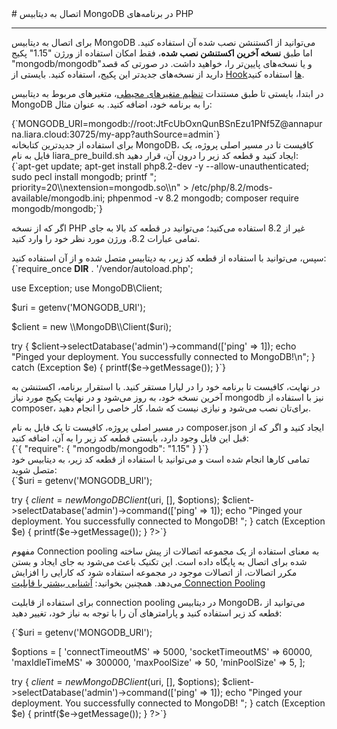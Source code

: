 

<Layout>
<Head>
<title>مستندات اتصال به دیتابیس MongoDB در PHP - لیارا</title>
<meta property="og:title" content="مستندات خدمات رایانش ابری لیارا" />
<meta property="og:description" content="مستندات مربوط به اتصال به دیتابیس MongoDB در پلتفرم PHP در لیارا"  />
<meta property="og:image" content="https://files.liara.ir/liara/logos/liara-poster.jpg" />
</Head>
# اتصال به دیتابیس MongoDB در برنامه‌های PHP
<hr className="mb-2" />

برای اتصال به دیتابیس MongoDB می‌توانید از اکستنشن نصب شده آن استفاده کنید.
اما طبق <b>نسخه آخرین اکستنشن نصب شده</b>، فقط امکان استفاده از ورژن <Important>"1.15"</Important> پکیج <Important>"mongodb/mongodb"</Important>و یا نسخه‌های پایین‌تر را، خواهید داشت. در صورتی که قصد دارید از نسخه‌های جدیدتر این پکیج، استفاده کنید.
بایستی از <a href="/paas/php/how-tos/use-hooks" className="text-[#2196f3] ">Hookها</a> استفاده کنید.

در ابتدا، بایستی تا طبق مستندات <a href="/paas/details/envs" className="text-[#2196f3] ">تنظیم متغیرهای محیطی</a>، متغیرهای مربوط به دیتابیس MongoDB را به برنامه خود، اضافه کنید. به عنوان مثال:

<div className="h-2" />
    <div dir='ltr'>
    <Highlight className="bash">
        {`MONGODB_URI=mongodb://root:JtFcUbOxnQunBSnEzu1PNf5Z@annapurna.liara.cloud:30725/my-app?authSource=admin`}
    </Highlight>
    </div>
<div className="h-2" />

<Section id="use-mongodb-latest-versions" title="استفاده از نسخه‌های جدید MongoDB برای اتصال" />
برای استفاده از جدیدترین کتابخانه MongoDB، کافیست تا در مسیر اصلی پروژه، یک فایل به نام <Important>liara_pre_build.sh</Important> ایجاد کنید و قطعه کد زیر را درون آن، قرار دهید:
<div className="h-2" />
    <div dir='ltr'>
    <Highlight className="sh">
        {`apt-get update;
apt-get install php8.2-dev  -y --allow-unauthenticated;
sudo pecl install mongodb;
printf "; priority=20\\nextension=mongodb.so\\n" > /etc/php/8.2/mods-available/mongodb.ini;
phpenmod -v 8.2 mongodb;
composer require mongodb/mongodb;`}
    </Highlight>
    </div>
<div className="h-2" />

<Alert variant="info">
<p>
اگر که از نسخه PHP غیر از 8.2 استفاده می‌کنید؛ می‌توانید در قطعه کد بالا به جای تمامی عبارات <Important>8.2</Important>، ورژن مورد نظر خود را وارد کنید.
</p>
</Alert>
سپس، می‌توانید با استفاده از قطعه کد زیر، به دیتابیس متصل شده و از آن استفاده کنید:

<div className="h-2" />
    <div dir='ltr'>
    <Highlight className="php">
        {`<?php

require_once __DIR__ . '/vendor/autoload.php';

use Exception;
use MongoDB\\Client;

$uri = getenv('MONGODB_URI');

$client = new \\MongoDB\\Client($uri);

try {
    $client->selectDatabase('admin')->command(['ping' => 1]);
    echo "Pinged your deployment. You successfully connected to MongoDB!\\n";
} catch (Exception $e) {
    printf($e->getMessage());
}`}
    </Highlight>
    </div>
<div className="h-2" />

در نهایت، کافیست تا برنامه خود را در لیارا مستقر کنید. با استقرار برنامه، اکستنشن به آخرین نسخه خود، به روز می‌شود و در نهایت پکیج مورد نیاز mongodb نیز با استفاده از composer، برای‌تان نصب می‌شود و نیازی نیست که شما، کار خاصی را انجام دهید.



<Section id="use-mongodb-old-versions" title="استفاده از نسخه‌های قدیمی MongoDB برای اتصال" />
در مسیر اصلی پروژه، کافیست تا یک فایل به نام <Important>composer.json</Important> ایجاد کنید و اگر که از قبل این فایل وجود دارد، بایستی قطعه کد زیر را به آن، اضافه کنید:

<div className="h-2" />
    <div dir='ltr'>
    <Highlight className="json">
        {`{
    "require": {
        "mongodb/mongodb": "1.15"
    }
}`}
    </Highlight>
    </div>
<div className="h-2" />
تمامی کارها انجام شده است و می‌توانید با استفاده از قطعه کد زیر، به دیتابیس خود متصل شوید:
<div className="h-2" />
    <div dir='ltr'>
    <Highlight className="php">
        {`<?php
require_once __DIR__ . '/vendor/autoload.php';
use Exception;
use MongoDBClient;

$uri = getenv('MONGODB_URI');

try {
    $client = new MongoDBClient($uri, [], $options);
    $client->selectDatabase('admin')->command(['ping' => 1]);
    echo "Pinged your deployment. You successfully connected to MongoDB!
";
} catch (Exception $e) {
    printf($e->getMessage());
}
?>`}
    </Highlight>
    </div>
<div className="h-2" />

<Section id="connection-pooling" title="استفاده از Connection Pooling" />

مفهوم Connection pooling به معنای استفاده از یک مجموعه اتصالات از پیش ساخته شده برای اتصال به پایگاه داده است. این تکنیک باعث می‌شود به جای ایجاد و بستن مکرر اتصالات، از اتصالات موجود در مجموعه استفاده شود که کارایی را افزایش می‌دهد.
<Alert variant='success'>همچنین بخوانید: <a className="text-[#2196f3] " href="/dbaas/details/connection-pool">آشنایی بیشتر با قابلیت Connection Pooling</a></Alert>

برای استفاده از قابلیت connection pooling در دیتابیس MongoDB، می‌توانید از قطعه کد زیر استفاده کنید و پارامترهای آن را با توجه به نیاز خود، تغییر دهید:
<div className="h-2" />
  <div dir='ltr'>
  <Highlight className="php">
{`<?php
require_once __DIR__ . '/vendor/autoload.php';
use Exception;
use MongoDBClient;

$uri = getenv('MONGODB_URI');

$options = [
    'connectTimeoutMS' => 5000, 
    'socketTimeoutMS' => 60000, 
    'maxIdleTimeMS' => 300000, 
    'maxPoolSize' => 50, 
    'minPoolSize' => 5,
];

try {
    $client = new MongoDBClient($uri, [], $options);
    $client->selectDatabase('admin')->command(['ping' => 1]);
    echo "Pinged your deployment. You successfully connected to MongoDB!
";
} catch (Exception $e) {
    printf($e->getMessage());
}
?>`}
  </Highlight>
  </div>
<div className="h-2" />



</Layout>